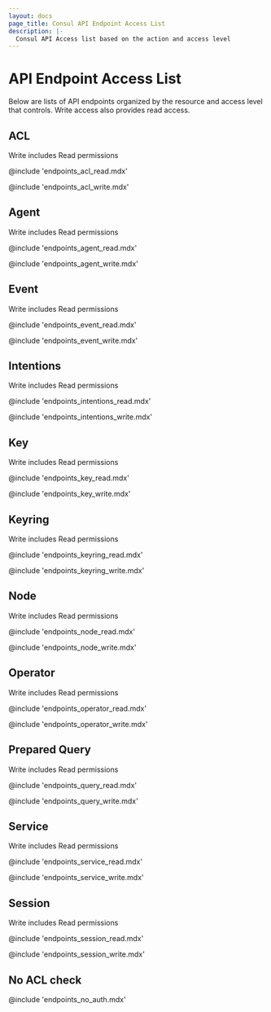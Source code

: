 ```yaml
---
layout: docs
page_title: Consul API Endpoint Access List
description: |-
  Consul API Access list based on the action and access level
---
```


# API Endpoint Access List

Below are lists of API endpoints organized by the resource and access level that controls. Write access also provides read access.

## ACL
Write includes Read permissions

<Tabs>

<Tab heading="Read">

@include 'endpoints_acl_read.mdx'

</Tab>

<Tab heading="Write">

@include 'endpoints_acl_write.mdx'

</Tab>

</Tabs>

## Agent
Write includes Read permissions

<Tabs>

<Tab heading="Read">

@include 'endpoints_agent_read.mdx'

</Tab>

<Tab heading="Write">

@include 'endpoints_agent_write.mdx'

</Tab>

</Tabs>

## Event
Write includes Read permissions

<Tabs>

<Tab heading="Read">

@include 'endpoints_event_read.mdx'

</Tab>

<Tab heading="Write">

@include 'endpoints_event_write.mdx'

</Tab>

</Tabs>

## Intentions
Write includes Read permissions

<Tabs>

<Tab heading="Read">

@include 'endpoints_intentions_read.mdx'

</Tab>

<Tab heading="Write">

@include 'endpoints_intentions_write.mdx'

</Tab>

</Tabs>

## Key
Write includes Read permissions

<Tabs>

<Tab heading="Read or List">

@include 'endpoints_key_read.mdx'

</Tab>

<Tab heading="Write">

@include 'endpoints_key_write.mdx'

</Tab>

</Tabs>

## Keyring
Write includes Read permissions

<Tabs>

<Tab heading="Read">

@include 'endpoints_keyring_read.mdx'

</Tab>

<Tab heading="Write">

@include 'endpoints_keyring_write.mdx'

</Tab>

</Tabs>


## Node
Write includes Read permissions

<Tabs>

<Tab heading="Read">

@include 'endpoints_node_read.mdx'

</Tab>

<Tab heading="Write">

@include 'endpoints_node_write.mdx'

</Tab>

</Tabs>

## Operator
Write includes Read permissions

<Tabs>

<Tab heading="Read">

@include 'endpoints_operator_read.mdx'

</Tab>

<Tab heading="Write">

@include 'endpoints_operator_write.mdx'

</Tab>

</Tabs>

## Prepared Query
Write includes Read permissions

<Tabs>

<Tab heading="Read">

@include 'endpoints_query_read.mdx'

</Tab>

<Tab heading="Write">

@include 'endpoints_query_write.mdx'

</Tab>

</Tabs>

## Service
Write includes Read permissions

<Tabs>

<Tab heading="Read">

@include 'endpoints_service_read.mdx'

</Tab>

<Tab heading="Write">

@include 'endpoints_service_write.mdx'

</Tab>

</Tabs>


## Session
Write includes Read permissions

<Tabs>

<Tab heading="Read">

@include 'endpoints_session_read.mdx'

</Tab>

<Tab heading="Write">

@include 'endpoints_session_write.mdx'

</Tab>

## No ACL check

@include 'endpoints_no_auth.mdx'


</Tabs>

